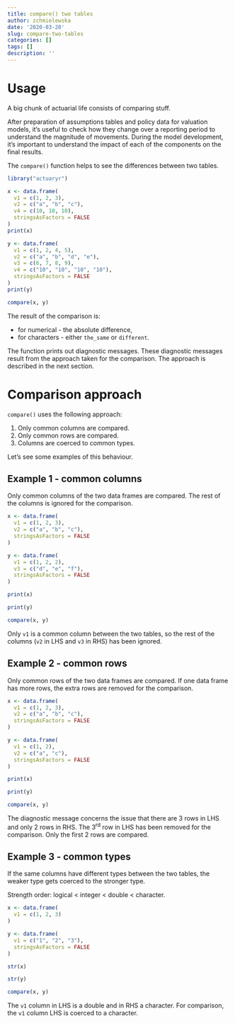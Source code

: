```yaml
---
title: compare() two tables
author: zchmielewska
date: '2020-03-20'
slug: compare-two-tables
categories: []
tags: []
description: ''
---
```


# Usage 

A big chunk of actuarial life consists of comparing stuff.

After preparation of assumptions tables and policy data for valuation models,
it's useful to check how they change over a reporting period 
to understand the magnitude of movements.
During the model development, it's important to understand the impact
of each of the components on the final results.

The `compare()` function helps to see the differences between two tables.

```r
library("actuaryr")
```

```r
x <- data.frame(
  v1 = c(1, 2, 3),
  v2 = c("a", "b", "c"),
  v4 = c(10, 10, 10),
  stringsAsFactors = FALSE
)
print(x)
```

```r
y <- data.frame(
  v1 = c(1, 2, 4, 5),
  v2 = c("a", "b", "d", "e"),
  v3 = c(6, 7, 8, 9),
  v4 = c("10", "10", "10", "10"),
  stringsAsFactors = FALSE
)
print(y)
```

```r
compare(x, y)
```

The result of the comparison is:

* for numerical - the absolute difference,
* for characters - either `the_same` or `different`.

The function prints out diagnostic messages. 
These diagnostic messages result from the approach taken for the comparison. 
The approach is described in the next section.

# Comparison approach

`compare()` uses the following approach:

1. Only common columns are compared. 
2. Only common rows are compared. 
3. Columns are coerced to common types.

Let's see some examples of this behaviour.

## Example 1 - common columns

Only common columns of the two data frames are compared. 
The rest of the columns is ignored for the comparison.

```r
x <- data.frame(
  v1 = c(1, 2, 3),
  v2 = c("a", "b", "c"),
  stringsAsFactors = FALSE
)

y <- data.frame(
  v1 = c(1, 2, 2),
  v3 = c("d", "e", "f"),
  stringsAsFactors = FALSE
)
```

```r
print(x)
```

```r
print(y)
```

```r
compare(x, y)
```

Only `v1` is a common column between the two tables, 
so the rest of the columns (`v2` in LHS and `v3` in RHS) has been ignored.

## Example 2 - common rows

Only common rows of the two data frames are compared. 
If one data frame has more rows, the extra rows are removed for the comparison.

```r
x <- data.frame(
  v1 = c(1, 2, 3),
  v2 = c("a", "b", "c"),
  stringsAsFactors = FALSE
)

y <- data.frame(
  v1 = c(1, 2),
  v2 = c("a", "c"),
  stringsAsFactors = FALSE
)
```

```r
print(x)
```

```r
print(y)
```

```r
compare(x, y)
```

The diagnostic message concerns the issue that 
there are 3 rows in LHS and only 2 rows in RHS.
The 3<sup>rd</sup> row in LHS has been removed for the comparison.
Only the first 2 rows are compared.

## Example 3 - common types

If the same columns have different types between the two tables, 
the weaker type gets coerced to the stronger type. 

Strength order: logical < integer < double < character.

```r
x <- data.frame(
  v1 = c(1, 2, 3)
)

y <- data.frame(
  v1 = c("1", "2", "3"),
  stringsAsFactors = FALSE
)
```

```r
str(x)
```

```r
str(y)
```

```r
compare(x, y)
```

The `v1` column in LHS is a double and in RHS a character.
For comparison, the `v1` column LHS is coerced to a character.